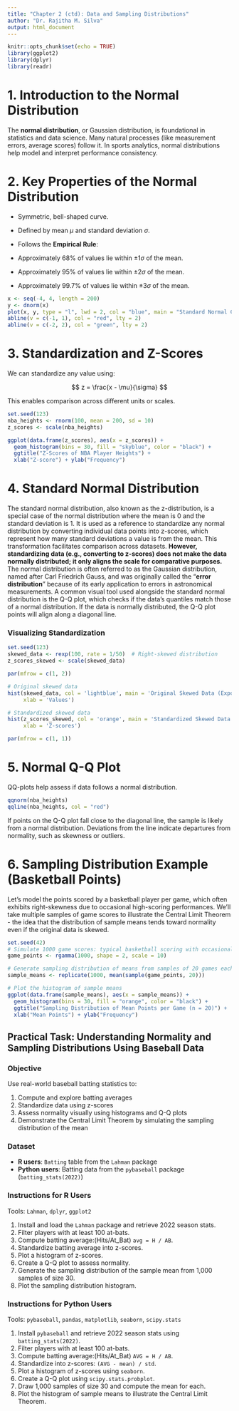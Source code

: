 ```yaml
---
title: "Chapter 2 (ctd): Data and Sampling Distributions"
author: "Dr. Rajitha M. Silva"
output: html_document
---
```


```r
knitr::opts_chunk$set(echo = TRUE)
library(ggplot2)
library(dplyr)
library(readr)
```

# 1. Introduction to the Normal Distribution

The **normal distribution**, or Gaussian distribution, is foundational in statistics and data science. Many natural processes (like measurement errors, average scores) follow it. In sports analytics, normal distributions help model and interpret performance consistency.

# 2. Key Properties of the Normal Distribution

-   Symmetric, bell-shaped curve.

-   Defined by mean $\mu$ and standard deviation $\sigma$.

-   Follows the **Empirical Rule**:

-   Approximately 68% of values lie within $\pm 1\sigma$ of the mean.

-   Approximately 95% of values lie within $\pm 2\sigma$ of the mean.

-   Approximately 99.7% of values lie within $\pm 3\sigma$ of the mean.

```r
x <- seq(-4, 4, length = 200)
y <- dnorm(x)
plot(x, y, type = "l", lwd = 2, col = "blue", main = "Standard Normal Curve", xlab = "Z", ylab = "Density")
abline(v = c(-1, 1), col = "red", lty = 2)
abline(v = c(-2, 2), col = "green", lty = 2)
```

# 3. Standardization and Z-Scores

We can standardize any value using:

$$
z = \frac{x - \mu}{\sigma}
$$

This enables comparison across different units or scales.

```r
set.seed(123)
nba_heights <- rnorm(100, mean = 200, sd = 10)
z_scores <- scale(nba_heights)

ggplot(data.frame(z_scores), aes(x = z_scores)) +
  geom_histogram(bins = 30, fill = "skyblue", color = "black") +
  ggtitle("Z-Scores of NBA Player Heights") +
  xlab("Z-score") + ylab("Frequency")
```

# 4. Standard Normal Distribution

The standard normal distribution, also known as the z-distribution, is a special case of the normal distribution where the mean is 0 and the standard deviation is 1. It is used as a reference to standardize any normal distribution by converting individual data points into z-scores, which represent how many standard deviations a value is from the mean. This transformation facilitates comparison across datasets. **However, standardizing data (e.g., converting to z-scores) does not make the data normally distributed; it only aligns the scale for comparative purposes.** The normal distribution is often referred to as the Gaussian distribution, named after Carl Friedrich Gauss, and was originally called the "**error distribution**" because of its early application to errors in astronomical measurements. A common visual tool used alongside the standard normal distribution is the Q-Q plot, which checks if the data's quantiles match those of a normal distribution. If the data is normally distributed, the Q-Q plot points will align along a diagonal line.

### Visualizing Standardization

```r
set.seed(123)
skewed_data <- rexp(100, rate = 1/50)  # Right-skewed distribution
z_scores_skewed <- scale(skewed_data)

par(mfrow = c(1, 2))

# Original skewed data
hist(skewed_data, col = 'lightblue', main = 'Original Skewed Data (Exponential)',
     xlab = 'Values')

# Standardized skewed data
hist(z_scores_skewed, col = 'orange', main = 'Standardized Skewed Data (Z-scores)',
     xlab = 'Z-scores')

par(mfrow = c(1, 1))

```

# 5. Normal Q-Q Plot

QQ-plots help assess if data follows a normal distribution.

```r
qqnorm(nba_heights)
qqline(nba_heights, col = "red")
```

If points on the Q-Q plot fall close to the diagonal line, the sample is likely from a normal distribution. Deviations from the line indicate departures from normality, such as skewness or outliers.

# 6. Sampling Distribution Example (Basketball Points)

Let's model the points scored by a basketball player per game, which often exhibits right-skewness due to occasional high-scoring performances. We'll take multiple samples of game scores to illustrate the Central Limit Theorem - the idea that the distribution of sample means tends toward normality even if the original data is skewed.

```r

set.seed(42)
# Simulate 1000 game scores: typical basketball scoring with occasional outliers
game_points <- rgamma(1000, shape = 2, scale = 10)

# Generate sampling distribution of means from samples of 20 games each
sample_means <- replicate(1000, mean(sample(game_points, 20)))

# Plot the histogram of sample means
ggplot(data.frame(sample_means), aes(x = sample_means)) +
  geom_histogram(bins = 30, fill = "orange", color = "black") +
  ggtitle("Sampling Distribution of Mean Points per Game (n = 20)") +
  xlab("Mean Points") + ylab("Frequency")
```

## Practical Task: Understanding Normality and Sampling Distributions Using Baseball Data

### Objective

Use real-world baseball batting statistics to:

1.  Compute and explore batting averages
2.  Standardize data using z-scores
3.  Assess normality visually using histograms and Q-Q plots
4.  Demonstrate the Central Limit Theorem by simulating the sampling distribution of the mean

### Dataset

-   **R users**: `Batting` table from the `Lahman` package\
-   **Python users**: Batting data from the `pybaseball` package (`batting_stats(2022)`)

### Instructions for R Users

Tools: `Lahman`, `dplyr`, `ggplot2`

1.  Install and load the `Lahman` package and retrieve 2022 season stats.
2.  Filter players with at least 100 at-bats.
3.  Compute batting average:(Hits/At_Bat) `avg = H / AB`.
4.  Standardize batting average into z-scores.
5.  Plot a histogram of z-scores.
6.  Create a Q-Q plot to assess normality.
7.  Generate the sampling distribution of the sample mean from 1,000 samples of size 30.
8.  Plot the sampling distribution histogram.

### Instructions for Python Users

Tools: `pybaseball`, `pandas`, `matplotlib`, `seaborn`, `scipy.stats`

1.  Install `pybaseball` and retrieve 2022 season stats using `batting_stats(2022)`.
2.  Filter players with at least 100 at-bats.
3.  Compute batting average:(Hits/At_Bat) `AVG = H / AB`.
4.  Standardize into z-scores: `(AVG - mean) / std`.
5.  Plot a histogram of z-scores using `seaborn`.
6.  Create a Q-Q plot using `scipy.stats.probplot`.
7.  Draw 1,000 samples of size 30 and compute the mean for each.
8.  Plot the histogram of sample means to illustrate the Central Limit Theorem.


